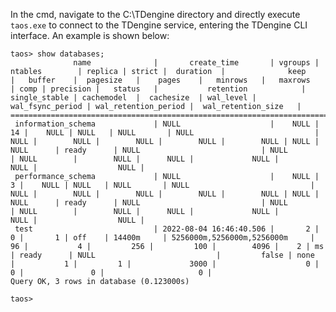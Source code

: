 In the cmd, navigate to the C:\TDengine directory and directly execute `taos.exe` to connect to the TDengine service, entering the TDengine CLI interface. An example is shown below:

```text
taos> show databases;
              name              |       create_time       | vgroups |        ntables        | replica | strict |  duration  |              keep              |   buffer    |  pagesize   |    pages    |   minrows   |   maxrows   | comp | precision |   status   |           retention            | single_stable | cachemodel  |  cachesize  | wal_level | wal_fsync_period | wal_retention_period |  wal_retention_size   |
===============================================================================================================================================================================================================================================================================================================================================================================================================================
 information_schema             | NULL                    |    NULL |                    14 |    NULL | NULL   | NULL       | NULL                           |        NULL |        NULL |        NULL |        NULL |        NULL | NULL | NULL      | ready      | NULL                           | NULL          | NULL        |        NULL |      NULL |             NULL |                 NULL |                  NULL |
 performance_schema             | NULL                    |    NULL |                     3 |    NULL | NULL   | NULL       | NULL                           |        NULL |        NULL |        NULL |        NULL |        NULL | NULL | NULL      | ready      | NULL                           | NULL          | NULL        |        NULL |      NULL |             NULL |                 NULL |                  NULL |
 test                           | 2022-08-04 16:46:40.506 |       2 |                     0 |       1 | off    | 14400m     | 5256000m,5256000m,5256000m     |          96 |           4 |         256 |         100 |        4096 |    2 | ms        | ready      | NULL                           |         false | none        |           1 |         1 |             3000 |                    0 |                     0 |               0 |                     0 |
Query OK, 3 rows in database (0.123000s)

taos>
```
